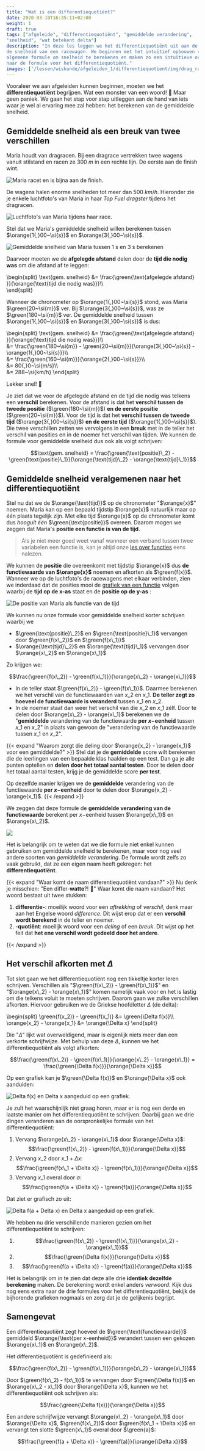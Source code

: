 ```yaml
---
title: "Wat is een differentiequotiënt?"
date: 2020-03-10T16:35:11+02:00
weight: 1
draft: true
tags: ["afgeleide", "differentiequotiënt", "gemiddelde verandering",
"snelheid", "wat betekent delta"]
description: "In deze les leggen we het differentiequotiënt uit aan de hand van
de snelheid van een racewagen. We beginnen met het intuïtief opbouwen van een
algemene formule om snelheid te berekenen en maken zo een intuïtieve overstap
naar de formule voor het differentiequotiënt."
images: ['/lessen/wiskunde/afgeleiden_1/differentiequotient/img/drag_racing.png', '/lessen/wiskunde/afgeleiden_1/differentiequotient/img/maria_race_top.png', '/lessen/wiskunde/afgeleiden_1/differentiequotient/img/maria_avg_speed_1s_3s.png', '/lessen/wiskunde/afgeleiden_1/differentiequotient/img/maria_race_function.png', '/lessen/wiskunde/afgeleiden_1/differentiequotient/img/diff_quot_intuitie.png', '/lessen/wiskunde/afgeleiden_1/differentiequotient/img/graph_delta_fx_delta_x.png', '/lessen/wiskunde/afgeleiden_1/differentiequotient/img/graph_delta_fa+delta_x_delta_x.png']
---
```


Vooraleer we aan afgeleiden kunnen beginnen, moeten we het
**differentiequotiënt** begrijpen. Wat een monster van een woord! 🦕 Maar geen
paniek. We gaan het stap voor stap uitleggen aan de hand van iets waar je wel
al ervaring mee zal hebben: het berekenen van de gemiddelde snelheid.

## Gemiddelde snelheid als een breuk van twee verschillen

Maria houdt van dragracen. Bij een dragrace vertrekken twee wagens vanuit
stilstand en racen ze $300~\si{m}$ in een rechte lijn. De eerste aan de finish
wint.

![Maria racet en is bijna aan de finish.](img/drag_racing.png)

De wagens halen enorme snelheden tot meer dan $500~\si{km/h}$. Hieronder zie je
enkele luchtfoto's van Maria in haar _Top Fuel dragster_ tijdens het dragracen.

![Luchtfoto's van Maria tijdens haar race.](img/maria_race_top.png)

Stel dat we Maria's gemiddelde snelheid willen berekenen
tussen $\orange{1{,}00~\si{s}}$ en $\orange{3{,}00~\si{s}}$.

![Gemiddelde snelheid van Maria tussen 1 s en 3 s berekenen](img/maria_avg_speed_1s_3s.png)

Daarvoor moeten we de **afgelegde afstand** <Mute text="(hoeveel (kilo)meter?)"
/> delen door de **tijd die nodig was** <Mute text="(hoeveel uur of seconden?)"
/> om die afstand af te leggen:

\begin{split}
\text{gem. snelheid} &= \frac{\green{\text{afgelegde afstand} }}{\orange{\text{tijd die nodig was}}}\\\\\
\end{split}

Wanneer de chronometer op $\orange{1{,}00~\si{s}}$ stond, was Maria
$\green{20~\si{m}}$ ver. Bij $\orange{3{,}00~\si{s}}$, was ze
$\green{180~\si{m}}$ ver. De gemiddelde snelheid tussen
$\orange{1{,}00~\si{s}}$ en $\orange{3{,}00~\si{s}}$ is dus:

\begin{split}
\text{gem. snelheid} &= \frac{\green{\text{afgelegde afstand} }}{\orange{\text{tijd die nodig was}}}\\\\\
 &= \frac{\green{180~\si{m}} - \green{20~\si{m}}}{\orange{3{,}00~\si{s}} - \orange{1{,}00~\si{s}}}\\\\\
 &= \frac{\green{160~\si{m}}}{\orange{2{,}00~\si{s}}}\\\\\
 &= 80{,}0~\si{m/s}\\\\\
 &= 288~\si{km/h}
\end{split}

Lekker snel! 🚀

Je ziet dat we voor de afgelegde afstand en de tijd die nodig was telkens een
**verschil** berekenen. Voor de afstand is dat het **verschil tussen de tweede
positie** ($\green{180~\si{m}}$) **en de eerste positie**
($\green{20~\si{m}}$). Voor de tijd is dat het **verschil tussen de tweede
tijd** ($\orange{3{,}00~\si{s}}$) **en de eerste tijd**
($\orange{1{,}00~\si{s}}$). Die twee verschillen zetten we vervolgens in een
**breuk** met in de teller <Mute text="(boven)" /> het verschil van posities en 
in de noemer <Mute text="(onder)" /> het
verschil van tijden. We kunnen de formule voor gemiddelde snelheid dus ook als
volgt schrijven:

$$\text{gem. snelheid} = \frac{\green{\text{positie}\_2} - \green{\text{positie}\_1}}{\orange{\text{tijd}\_2} - \orange{\text{tijd}\_1}}$$

## Gemiddelde snelheid veralgemenen naar het differentiequotiënt

Stel nu dat we de $\orange{\text{tijd}}$ op de chronometer "$\orange{x}$"
noemen. Maria kan op een bepaald tijdstip $\orange{x}$ natuurlijk maar op één
plaats tegelijk zijn. Met elke tijd $\orange{x}$ op de chronometer komt dus
_hooguit één_ $\green{\text{positie}}$ overeen. Daarom mogen we zeggen dat
Maria's **positie een functie is van de tijd**.

> Als je niet meer goed weet vanaf wanneer een verband tussen twee variabelen
> <Mute text="(zoals positie en tijd)" /> een functie is, kan je altijd onze
> [les over functies](../functies/intro) eens nalezen.

We kunnen de **positie** die overeenkomt met tijdstip $\orange{x}$ dus **de
functiewaarde van $\orange{x}$** noemen en afkorten als $\green{f(x)}$. Wanneer
we op de luchtfoto's de racewagens met elkaar verbinden, zien we inderdaad dat
de posities mooi de [grafiek van een functie](../functies/grafiek) volgen
waarbij de **tijd op de x-as** <Mute text="(horizontale as)" /> staat en de
**positie op de y-as** <Mute text="(verticale as)" />:

![De positie van Maria als functie van de tijd](img/maria_race_function.png)

We kunnen nu onze formule voor gemiddelde snelheid korter schrijven waarbij we

-   $\green{\text{positie}\_2}$ en $\green{\text{positie}\_1}$ vervangen door
    $\green{f(x\_2)}$ en $\green{f(x\_1)}$
-   $\orange{\text{tijd}\_2}$ en $\orange{\text{tijd}\_1}$ vervangen door
    $\orange{x\_2}$ en $\orange{x\_1}$

Zo krijgen we:

$$\frac{\green{f(x\_2)} - \green{f(x\_1)}}{\orange{x\_2} - \orange{x\_1}}$$

-   In de teller <Mute text="(boven)" /> staat $\green{f(x\_2)} -
  \green{f(x\_1)}$. Daarmee berekenen we het verschil van de functiewaarden van
    $x\_2$ en $x\_1$. **De teller zegt zo hoeveel de functiewaarde is veranderd**
    tussen $x\_1$ en $x\_2$.
-   In de noemer <Mute text="(onder)" /> staat dan weer het verschil van die
    $x\_2$ en $x\_1$ zélf. Door te delen door $\orange{x\_2} - \orange{x\_1}$
    berekenen we de "**gemiddelde** verandering van de functiewaarde **per
    $x-$eenheid** <Mute text="(bv. per seconde)" /> tussen $x\_1$ en $x\_2$" in
    plaats van gewoon de "verandering van de functiewaarde tussen $x\_1$ en
    $x\_2$".

{{< expand "Waarom zorgt die deling door $\orange{x_2} - \orange{x_1}$ voor een gemiddelde?" >}}
Stel dat je de **gemiddelde** score wilt berekenen die de leerlingen van een bepaalde klas haalden op een test. Dan ga je alle punten optellen en **delen door het totaal aantal testen**. Door te delen door het totaal aantal testen, krijg je de gemiddelde score **per test**.

Op dezelfde manier krijgen we de **gemiddelde** verandering van de functiewaarde **per $x-$eenheid** door te delen door $\orange{x_2} - \orange{x_1}$.
{{< /expand >}}

We zeggen dat deze formule de **gemiddelde verandering van de functiewaarde** berekent per $x-$eenheid tussen $\orange{x\_1}$ en $\orange{x\_2}$.

![](img/diff_quot_intuitie.png)

Het is belangrijk om te weten dat we die formule niet enkel kunnen gebruiken om gemiddelde snelheid te berekenen, maar voor nog veel andere soorten van _gemiddelde verandering_.
De formule wordt zelfs zo vaak gebruikt, dat ze een eigen naam heeft gekregen: het **differentiequotiënt**.

{{< expand "Waar komt de naam differentiequotiënt vandaan?" >}}
Nu denk je misschien: "Een differ-**watte**?! 🤨" Waar komt die
naam vandaan? Het woord bestaat uit twee stukken:

1. **differentie-**: moeilijk woord voor een _aftrekking_ of _verschil_, denk
   maar aan het Engelse woord _difference_. Dit wijst erop dat er een
   **verschil wordt berekend** in de teller en noemer.
2. **-quotiënt**: moeilijk woord voor een _deling_ of een _breuk_. Dit wijst
   op het feit dat **het ene verschil wordt gedeeld door het andere**.

{{< /expand >}}

## Het verschil afkorten met $\Delta$

Tot slot gaan we het differentiequotiënt nog een tikkeltje korter leren
schrijven. Verschillen als "$\green{f(x\_2)} - \green{f(x\_1)}$" en
"$\orange{x\_2} - \orange{x\_1}$" komen namelijk vaak voor en het is lastig om
die telkens voluit te moeten schrijven. Daarom gaan we zulke verschillen
afkorten. Hiervoor gebruiken we de Griekse hoofdletter $\Delta$ (de delta):

\begin{split}
\green{f(x_2)} - \green{f(x_1)} &= \green{\Delta f(x)}\\\\\
 \orange{x_2} - \orange{x_1} &= \orange{\Delta x}
\end{split}

Die "$\Delta$" lijkt wat overweldigend, maar is eigenlijk niets meer dan een
verkorte schrijfwijze. Met behulp van deze $\Delta$, kunnen we het
differentiequotiënt als volgt afkorten:

$$\frac{\green{f(x\_2)} - \green{f(x\_1)}}{\orange{x\_2} - \orange{x\_1}} = \frac{\green{\Delta f(x)}}{\orange{\Delta x}}$$

Op een grafiek kan je $\green{\Delta f(x)}$ en $\orange{\Delta x}$ ook aanduiden:

![Delta f(x) en Delta x aangeduid op een grafiek.](img/graph_delta_fx_delta_x.png)

Je zult het waarschijnlijk niet graag horen, maar er is nog een derde en laatste manier om het differentiequotiënt te schrijven. Daarbij gaan we drie dingen veranderen aan de oorspronkelijke formule van het differentiequotiënt:

1. Vervang $\orange{x\_2} - \orange{x\_1}$ door $\orange{\Delta x}$: $$\frac{\green{f(x\_2)} - \green{f(x\_1)}}{\orange{\Delta x}}$$
2. Vervang $x\_2$ door $x\_1 + \Delta x$: $$\frac{\green{f(x\_1 + \Delta x)} - \green{f(x\_1)}}{\orange{\Delta x}}$$
3. Vervang $x\_1$ overal door $a$: $$\frac{\green{f(a + \Delta x)} - \green{f(a)}}{\orange{\Delta x}}$$

Dat ziet er grafisch zo uit:

![Delta f(a + Delta x) en Delta x aangeduid op een grafiek.](img/graph_delta_fa+delta_x_delta_x.png)

We hebben nu drie verschillende manieren gezien om het differentiequotiënt te schrijven:

1. $$\frac{\green{f(x\_2)} - \green{f(x\_1)}}{\orange{x\_2} - \orange{x\_1}}$$
2. $$\frac{\green{\Delta f(x)}}{\orange{\Delta x}}$$
3. $$\frac{\green{f(a + \Delta x)} - \green{f(a)}}{\orange{\Delta x}}$$

Het is belangrijk om in te zien dat deze alle drie **identiek dezelfde berekening** maken. De berekening wordt enkel anders _verwoord_. Kijk dus nog eens extra naar de drie formules voor het differentiequotiënt, bekijk de bijhorende grafieken nogmaals en zorg dat je de gelijkenis begrijpt.

## Samengevat

<Attention title="Wat is een differentiequotiënt?">

Een differentiequotiënt zegt hoeveel de $\green{\text{functiewaarde}}$
gemiddeld $\orange{\text{per x-eenheid}}$ verandert tussen een gekozen
$\orange{x\_1}$ en $\orange{x\_2}$.

Het differentiequotiënt is gedefinieerd als:

$$\frac{\green{f(x\_2)} - \green{f(x\_1)}}{\orange{x\_2} - \orange{x\_1}}$$

Door $\green{f(x\_2) - f(x\_1)}$ te vervangen door $\green{\Delta f(x)}$ en $\orange{x\_2 - x\_1}$ door $\orange{\Delta x}$, kunnen we het differentiequotiënt ook schrijven als:

$$\frac{\green{\Delta f(x)}}{\orange{\Delta x}}$$

Een andere schrijfwijze vervangt $\orange{x\_2} - \orange{x\_1}$ door $\orange{\Delta x}$, $\green{f(x\_2)}$ door $\green{f(x\_1 + \Delta x)}$ en vervangt ten slotte $\green{x\_1}$ overal door $\green{a}$:

$$\frac{\green{f(a + \Delta x)} - \green{f(a)}}{\orange{\Delta x}}$$
</Attention>
